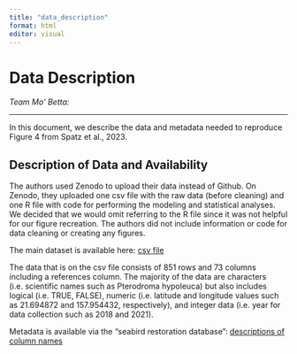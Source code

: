 ```yaml
---
title: "data_description"
format: html
editor: visual
---
```


# Data Description

*Team Mo' Betta:*

------------------------------------------------------------------------

In this document, we describe the data and metadata needed to reproduce Figure 4 from Spatz et al., 2023.

## **Description of Data and Availability**

The authors used Zenodo to upload their data instead of Github. On Zenodo, they uploaded one csv file with the raw data (before cleaning) and one R file with code for performing the modeling and statistical analyses. We decided that we would omit referring to the R file since it was not helpful for our figure recreation. The authors did not include information or code for data cleaning or creating any figures.

The main dataset is available here: [csv file](https://zenodo.org/records/7764785)

The data that is on the csv file consists of 851 rows and 73 columns including a references column. The majority of the data are characters (i.e. scientific names such as Pterodroma hypoleuca) but also includes logical (i.e. TRUE, FALSE), numeric (i.e. latitude and longitude values such as 21.694872 and 157.954432, respectively), and integer data (i.e. year for data collection such as 2018 and 2021).

Metadata is available via the "seabird restoration database": [descriptions of column names](https://www.seabirddatabase.org/uploads/9/3/3/2/93324882/srdglossary_fulldataset_aug2022.pdf)
